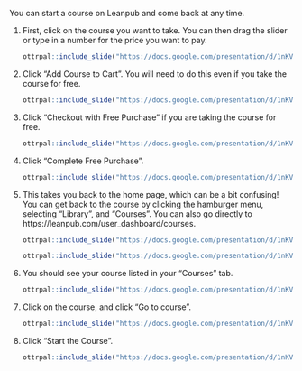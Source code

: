 
You can start a course on Leanpub and come back at any time. 

1. First, click on the course you want to take. You can then drag the slider or type in a number for the price you want to pay.

    ```r
ottrpal::include_slide("https://docs.google.com/presentation/d/1nKVYtTsawTHSxMun69U3GO9xT_xSQsJjTEabEb1qAuU/edit#slide=id.g1b34b732d40_2_34")
    ```

1. Click "Add Course to Cart". You will need to do this even if you take the course for free.

    ```r
ottrpal::include_slide("https://docs.google.com/presentation/d/1nKVYtTsawTHSxMun69U3GO9xT_xSQsJjTEabEb1qAuU/edit#slide=id.g1a357f576b0_0_40")
    ```

1. Click "Checkout with Free Purchase" if you are taking the course for free.

    ```r
ottrpal::include_slide("https://docs.google.com/presentation/d/1nKVYtTsawTHSxMun69U3GO9xT_xSQsJjTEabEb1qAuU/edit#slide=id.g1a357f576b0_0_47")
    ```

1. Click "Complete Free Purchase".

    ```r
ottrpal::include_slide("https://docs.google.com/presentation/d/1nKVYtTsawTHSxMun69U3GO9xT_xSQsJjTEabEb1qAuU/edit#slide=id.g1a357f576b0_0_54")
    ```

1. This takes you back to the home page, which can be a bit confusing! You can get back to the course by clicking the hamburger menu, selecting "Library", and "Courses". You can also go directly to https://leanpub.com/user_dashboard/courses.

    ```r
ottrpal::include_slide("https://docs.google.com/presentation/d/1nKVYtTsawTHSxMun69U3GO9xT_xSQsJjTEabEb1qAuU/edit#slide=id.g1a357f576b0_0_61")
    ```

    ```r
ottrpal::include_slide("https://docs.google.com/presentation/d/1nKVYtTsawTHSxMun69U3GO9xT_xSQsJjTEabEb1qAuU/edit#slide=id.g1a357f576b0_0_68")
    ```

1. You should see your course listed in your "Courses" tab.

    ```r
ottrpal::include_slide("https://docs.google.com/presentation/d/1nKVYtTsawTHSxMun69U3GO9xT_xSQsJjTEabEb1qAuU/edit#slide=id.g1a357f576b0_0_75")
    ```

1. Click on the course, and click "Go to course".

    ```r
ottrpal::include_slide("https://docs.google.com/presentation/d/1nKVYtTsawTHSxMun69U3GO9xT_xSQsJjTEabEb1qAuU/edit#slide=id.g1a357f576b0_0_89")
    ```

1. Click "Start the Course".

    ```r
ottrpal::include_slide("https://docs.google.com/presentation/d/1nKVYtTsawTHSxMun69U3GO9xT_xSQsJjTEabEb1qAuU/edit#slide=id.g1a357f576b0_0_99")
    ```

